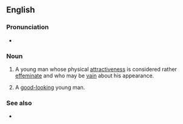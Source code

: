==English==

===Pronunciation===
* {{audio|en|En-au-pretty boy.ogg|Audio (AU)}}

===Noun===
{{en-noun}}

# {{lb|en|pejorative|slang}} A young man whose physical [[attractiveness]] is considered rather [[effeminate]] and who may be [[vain]] about his appearance.
# {{lb|en|slang|usually used by  women}} A [[good-looking]] young man.

===See also===
* {{l|en|who's a pretty boy then}}

{{C|en|Male people}}